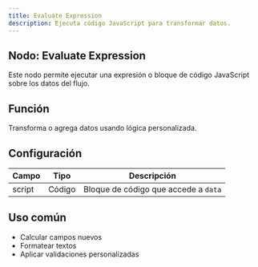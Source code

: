 ```yaml
---
title: Evaluate Expression
description: Ejecuta código JavaScript para transformar datos.
---
```



## Nodo: Evaluate Expression

Este nodo permite ejecutar una expresión o bloque de código JavaScript sobre los datos del flujo.

## Función
Transforma o agrega datos usando lógica personalizada.

## Configuración

| Campo     | Tipo   | Descripción                           |
|-----------|--------|----------------------------------------|
| script    | Código | Bloque de código que accede a `data`   |

## Uso común
- Calcular campos nuevos
- Formatear textos
- Aplicar validaciones personalizadas
